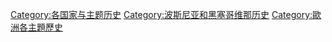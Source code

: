 [[Category:各国家与主题历史|Category:各国家与主题历史]]
[[Category:波斯尼亚和黑塞哥维那历史|Category:波斯尼亚和黑塞哥维那历史]]
[[Category:歐洲各主題歷史|Category:歐洲各主題歷史]]